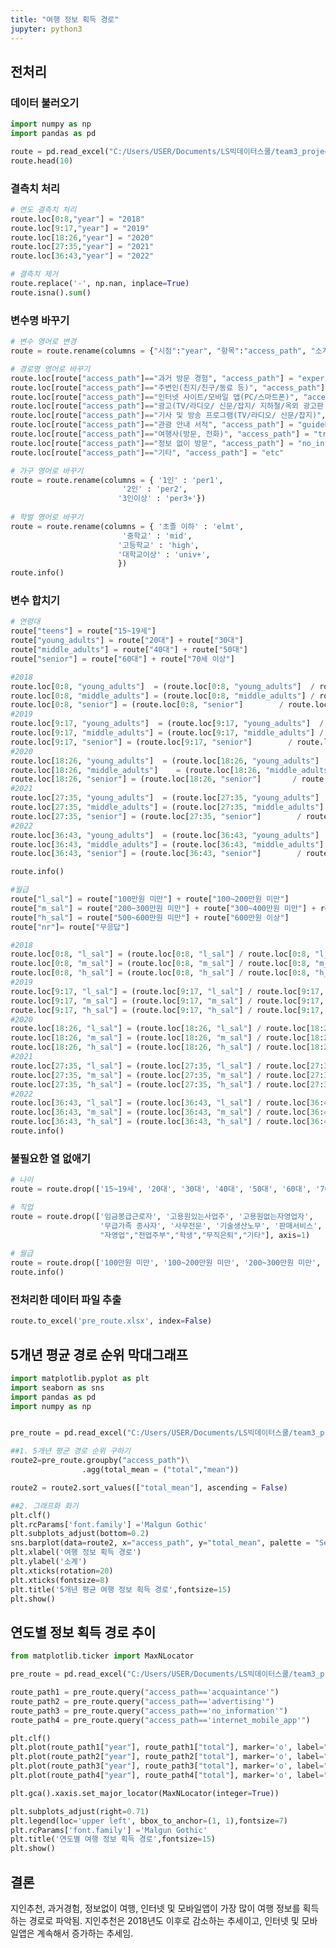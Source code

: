 ```yaml
---
title: "여행 정보 획득 경로"
jupyter: python3
---
```


## 전처리

### 데이터 불러오기

```python
import numpy as np
import pandas as pd

route = pd.read_excel("C:/Users/USER/Documents/LS빅데이터스쿨/team3_project/youna/youna_route.xlsx",header=1)
route.head(10)
```

### 결측치 처리

```python
# 연도 결측치 처리
route.loc[0:8,"year"] = "2018"
route.loc[9:17,"year"] = "2019"
route.loc[18:26,"year"] = "2020"
route.loc[27:35,"year"] = "2021"
route.loc[36:43,"year"] = "2022"

# 결측치 제거
route.replace('-', np.nan, inplace=True)
route.isna().sum()

```

### 변수명 바꾸기

```python
# 변수 영어로 변경
route = route.rename(columns = {"시점":"year", "항목":"access_path", "소계" : "total", "남자" : "male", "여자" : "female"})

# 경로명 영어로 바꾸기 
route.loc[route["access_path"]=="과거 방문 경험", "access_path"] = "experience"
route.loc[route["access_path"]=="주변인(친지/친구/동료 등)", "access_path"] = "acquaintance"
route.loc[route["access_path"]=="인터넷 사이트/모바일 앱(PC/스마트폰)", "access_path"] = "internet_mobile_app"
route.loc[route["access_path"]=="광고(TV/라디오/ 신문/잡지/ 지하철/옥외 광고판 등)", "access_path"] = "advertising"
route.loc[route["access_path"]=="기사 및 방송 프로그램(TV/라디오/ 신문/잡지)", "access_path"] = "article_broadcast"
route.loc[route["access_path"]=="관광 안내 서적", "access_path"] = "guidebook"
route.loc[route["access_path"]=="여행사(방문, 전화)", "access_path"] = "travel_agency"
route.loc[route["access_path"]=="정보 없이 방문", "access_path"] = "no_information"
route.loc[route["access_path"]=="기타", "access_path"] = "etc"

# 가구 영어로 바꾸기
route = route.rename(columns = { '1인' : 'per1',
						 '2인' : 'per2',
						'3인이상' : 'per3+'})
						
# 학벌 영어로 바꾸기
route = route.rename(columns = { '초졸 이하' : 'elmt',
						 '중학교' : 'mid',
						'고등학교' : 'high',
						'대학교이상' : 'univ+',
						})
route.info()
```

### 변수 합치기

```python
# 연령대
route["teens"] = route["15~19세"]   
route["young_adults"] = route["20대"] + route["30대"]
route["middle_adults"] = route["40대"] + route["50대"]
route["senior"] = route["60대"] + route["70세 이상"]

#2018
route.loc[0:8, "young_adults"]  = (route.loc[0:8, "young_adults"]  / route.loc[0:8, "young_adults"].sum() * 100).round(1)
route.loc[0:8, "middle_adults"] = (route.loc[0:8, "middle_adults"] / route.loc[0:8, "middle_adults"].sum() * 100).round(1)
route.loc[0:8, "senior"] = (route.loc[0:8, "senior"]        / route.loc[0:8, "senior"].sum() * 100).round(1)
#2019
route.loc[9:17, "young_adults"]  = (route.loc[9:17, "young_adults"]  / route.loc[9:17, "young_adults"].sum() * 100).round(1)
route.loc[9:17, "middle_adults"] = (route.loc[9:17, "middle_adults"] / route.loc[9:17, "middle_adults"].sum() * 100).round(1)
route.loc[9:17, "senior"] = (route.loc[9:17, "senior"]        / route.loc[9:17, "senior"].sum() * 100).round(1)
#2020
route.loc[18:26, "young_adults"]  = (route.loc[18:26, "young_adults"]  / route.loc[18:26, "young_adults"].sum() * 100).round(1)
route.loc[18:26, "middle_adults"]    = (route.loc[18:26, "middle_adults"] / route.loc[18:26, "middle_adults"].sum() * 100).round(1)
route.loc[18:26, "senior"] = (route.loc[18:26, "senior"]       / route.loc[18:26, "senior"].sum() * 100).round(1)
#2021
route.loc[27:35, "young_adults"]  = (route.loc[27:35, "young_adults"]  / route.loc[27:35, "young_adults"].sum() * 100).round(1)
route.loc[27:35, "middle_adults"] = (route.loc[27:35, "middle_adults"] / route.loc[27:35, "middle_adults"].sum() * 100).round(1)
route.loc[27:35, "senior"] = (route.loc[27:35, "senior"]        / route.loc[27:35, "senior"].sum() * 100).round(1)
#2022
route.loc[36:43, "young_adults"]  = (route.loc[36:43, "young_adults"]  / route.loc[36:43, "young_adults"].sum() * 100).round(1)
route.loc[36:43, "middle_adults"] = (route.loc[36:43, "middle_adults"] / route.loc[36:43, "middle_adults"].sum() * 100).round(1)
route.loc[36:43, "senior"] = (route.loc[36:43, "senior"]        / route.loc[36:43, "senior"].sum() * 100).round(1)

route.info()
```

```python
#월급
route["l_sal"] = route["100만원 미만"] + route["100~200만원 미만"]
route["m_sal"] = route["200~300만원 미만"] + route["300~400만원 미만"] + route["400~500만원 미만"]
route["h_sal"] = route["500~600만원 미만"] + route["600만원 이상"]
route["nr"]= route["무응답"]

#2018
route.loc[0:8, "l_sal"] = (route.loc[0:8, "l_sal"] / route.loc[0:8, "l_sal"].sum() * 100).round(1)
route.loc[0:8, "m_sal"] = (route.loc[0:8, "m_sal"] / route.loc[0:8, "m_sal"].sum() * 100).round(1)
route.loc[0:8, "h_sal"] = (route.loc[0:8, "h_sal"] / route.loc[0:8, "h_sal"].sum() * 100).round(1)
#2019
route.loc[9:17, "l_sal"] = (route.loc[9:17, "l_sal"] / route.loc[9:17, "l_sal"].sum() * 100).round(1)
route.loc[9:17, "m_sal"] = (route.loc[9:17, "m_sal"] / route.loc[9:17, "m_sal"].sum() * 100).round(1)
route.loc[9:17, "h_sal"] = (route.loc[9:17, "h_sal"] / route.loc[9:17, "h_sal"].sum() * 100).round(1)
#2020
route.loc[18:26, "l_sal"] = (route.loc[18:26, "l_sal"] / route.loc[18:26, "l_sal"].sum() * 100).round(1)
route.loc[18:26, "m_sal"] = (route.loc[18:26, "m_sal"] / route.loc[18:26, "m_sal"].sum() * 100).round(1)
route.loc[18:26, "h_sal"] = (route.loc[18:26, "h_sal"] / route.loc[18:26, "h_sal"].sum() * 100).round(1)
#2021
route.loc[27:35, "l_sal"] = (route.loc[27:35, "l_sal"] / route.loc[27:35, "l_sal"].sum() * 100).round(1)
route.loc[27:35, "m_sal"] = (route.loc[27:35, "m_sal"] / route.loc[27:35, "m_sal"].sum() * 100).round(1)
route.loc[27:35, "h_sal"] = (route.loc[27:35, "h_sal"] / route.loc[27:35, "h_sal"].sum() * 100).round(1)
#2022
route.loc[36:43, "l_sal"] = (route.loc[36:43, "l_sal"] / route.loc[36:43, "l_sal"].sum() * 100).round(1)
route.loc[36:43, "m_sal"] = (route.loc[36:43, "m_sal"] / route.loc[36:43, "m_sal"].sum() * 100).round(1)
route.loc[36:43, "h_sal"] = (route.loc[36:43, "h_sal"] / route.loc[36:43, "h_sal"].sum() * 100).round(1)
route.info()

```

### 불필요한 열 없애기

```python
# 나이
route = route.drop(['15~19세', '20대', '30대', '40대', '50대', '60대', '70세 이상'], axis=1)

# 직업
route = route.drop(['임금봉급근로자', '고용원있는사업주', '고용원없는자영업자', 
                    '무급가족 종사자', '사무전문', '기술생산노무', '판매서비스',
                    "자영업","전업주부","학생","무직은퇴","기타"], axis=1)
                    
# 월급                  
route = route.drop(['100만원 미만', '100~200만원 미만', '200~300만원 미만', '300~400만원 미만', '400~500만원 미만','500~600만원 미만', '600만원 이상', "무응답"], axis=1)
route.info()
```

### 전처리한 데이터 파일 추출

```python
route.to_excel('pre_route.xlsx', index=False)
```

## 5개년 평균 경로 순위 막대그래프

```python
import matplotlib.pyplot as plt
import seaborn as sns
import pandas as pd
import numpy as np


pre_route = pd.read_excel("C:/Users/USER/Documents/LS빅데이터스쿨/team3_project/youna/pre_route.xlsx")

##1. 5개년 평균 경로 순위 구하기
route2=pre_route.groupby("access_path")\
                .agg(total_mean = ("total","mean"))

route2 = route2.sort_values(["total_mean"], ascending = False)

##2. 그래프화 화기
plt.clf()
plt.rcParams['font.family'] ='Malgun Gothic'
plt.subplots_adjust(bottom=0.2)
sns.barplot(data=route2, x="access_path", y="total_mean", palette = "Set1")
plt.xlabel('여행 정보 획득 경로')
plt.ylabel('소계')
plt.xticks(rotation=20)
plt.xticks(fontsize=8)
plt.title('5개년 평균 여행 정보 획득 경로',fontsize=15)
plt.show()
```

## 연도별 정보 획득 경로 추이

```python
from matplotlib.ticker import MaxNLocator

pre_route = pd.read_excel("C:/Users/USER/Documents/LS빅데이터스쿨/team3_project/youna/pre_route.xlsx")

route_path1 = pre_route.query("access_path=='acquaintance'")
route_path2 = pre_route.query("access_path=='advertising'")
route_path3 = pre_route.query("access_path=='no_information'")
route_path4 = pre_route.query("access_path=='internet_mobile_app'")

plt.clf()
plt.plot(route_path1["year"], route_path1["total"], marker='o', label="지인 추천")
plt.plot(route_path2["year"], route_path2["total"], marker='o', label="광고(TV, 라디오 등)")
plt.plot(route_path3["year"], route_path3["total"], marker='o', label="정보 없이 여행")
plt.plot(route_path4["year"], route_path4["total"], marker='o', label="인터넷 및 모바일앱")

plt.gca().xaxis.set_major_locator(MaxNLocator(integer=True))

plt.subplots_adjust(right=0.71)
plt.legend(loc='upper left', bbox_to_anchor=(1, 1),fontsize=7)
plt.rcParams['font.family'] ='Malgun Gothic'
plt.title('연도별 여행 정보 획득 경로',fontsize=15)
plt.show()

```

## 결론

 지인추천, 과거경험, 정보없이 여행, 인터넷 및 모바일앱이 가장 많이 여행 정보를 획득하는 경로로 파악됨. 지인추천은 2018년도 이후로 감소하는 추세이고, 인터넷 및 모바일앱은 계속해서 증가하는 추세임.
